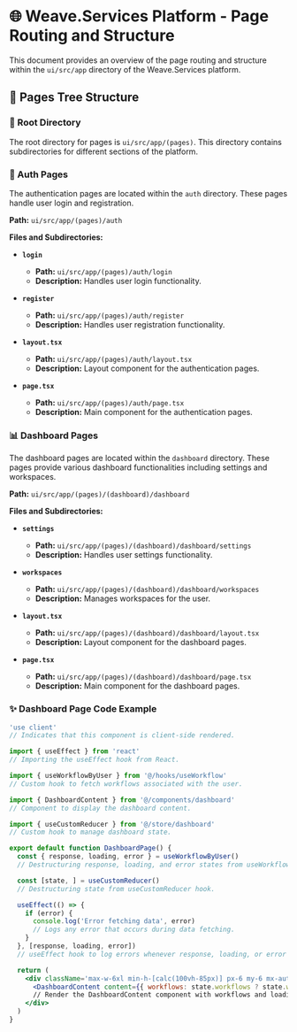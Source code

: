 
# 🌐 Weave.Services Platform - Page Routing and Structure

This document provides an overview of the page routing and structure within the `ui/src/app` directory of the Weave.Services platform.

## 📂 Pages Tree Structure

### 📁 Root Directory

The root directory for pages is `ui/src/app/(pages)`. This directory contains subdirectories for different sections of the platform.

### 🔐 Auth Pages

The authentication pages are located within the `auth` directory. These pages handle user login and registration.

**Path:** `ui/src/app/(pages)/auth`

**Files and Subdirectories:**

- **`login`**
  - **Path:** `ui/src/app/(pages)/auth/login`
  - **Description:** Handles user login functionality.
  
- **`register`**
  - **Path:** `ui/src/app/(pages)/auth/register`
  - **Description:** Handles user registration functionality.
  
- **`layout.tsx`**
  - **Path:** `ui/src/app/(pages)/auth/layout.tsx`
  - **Description:** Layout component for the authentication pages.
  
- **`page.tsx`**
  - **Path:** `ui/src/app/(pages)/auth/page.tsx`
  - **Description:** Main component for the authentication pages.

### 📊 Dashboard Pages

The dashboard pages are located within the `dashboard` directory. These pages provide various dashboard functionalities including settings and workspaces.

**Path:** `ui/src/app/(pages)/(dashboard)/dashboard`

**Files and Subdirectories:**

- **`settings`**
  - **Path:** `ui/src/app/(pages)/(dashboard)/dashboard/settings`
  - **Description:** Handles user settings functionality.
  
- **`workspaces`**
  - **Path:** `ui/src/app/(pages)/(dashboard)/dashboard/workspaces`
  - **Description:** Manages workspaces for the user.
  
- **`layout.tsx`**
  - **Path:** `ui/src/app/(pages)/(dashboard)/dashboard/layout.tsx`
  - **Description:** Layout component for the dashboard pages.
  
- **`page.tsx`**
  - **Path:** `ui/src/app/(pages)/(dashboard)/dashboard/page.tsx`
  - **Description:** Main component for the dashboard pages.

### ✨ Dashboard Page Code Example

```jsx
'use client'
// Indicates that this component is client-side rendered.

import { useEffect } from 'react'
// Importing the useEffect hook from React.

import { useWorkflowByUser } from '@/hooks/useWorkflow'
// Custom hook to fetch workflows associated with the user.

import { DashboardContent } from '@/components/dashboard'
// Component to display the dashboard content.

import { useCustomReducer } from '@/store/dashboard'
// Custom hook to manage dashboard state.

export default function DashboardPage() {
  const { response, loading, error } = useWorkflowByUser()
  // Destructuring response, loading, and error states from useWorkflowByUser hook.

  const [state, ] = useCustomReducer()
  // Destructuring state from useCustomReducer hook.

  useEffect(() => {
    if (error) {
      console.log('Error fetching data', error)
      // Logs any error that occurs during data fetching.
    }
  }, [response, loading, error])
  // useEffect hook to log errors whenever response, loading, or error changes.

  return (
    <div className='max-w-6xl min-h-[calc(100vh-85px)] px-6 my-6 mx-auto w-full'>
      <DashboardContent content={{ workflows: state.workflows ? state.workflows : [] }} loading={loading} />
      // Render the DashboardContent component with workflows and loading state.
    </div>
  )
}
